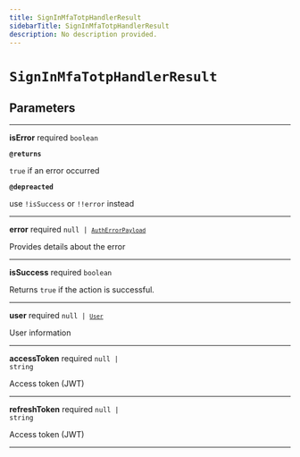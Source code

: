 ```yaml
---
title: SignInMfaTotpHandlerResult
sidebarTitle: SignInMfaTotpHandlerResult
description: No description provided.
---
```


# `SignInMfaTotpHandlerResult`

## Parameters

---

**<span className="parameter-name">isError</span>** <span className="optional-status">required</span> <code>boolean</code>

**`@returns`**

`true` if an error occurred

**`@depreacted`**

use `!isSuccess` or `!!error` instead

---

**<span className="parameter-name">error</span>** <span className="optional-status">required</span> <code>null &#124; [`AuthErrorPayload`](/reference/docgen/javascript/auth/types/auth-error-payload)</code>

Provides details about the error

---

**<span className="parameter-name">isSuccess</span>** <span className="optional-status">required</span> <code>boolean</code>

Returns `true` if the action is successful.

---

**<span className="parameter-name">user</span>** <span className="optional-status">required</span> <code>null &#124; [`User`](/reference/docgen/javascript/auth/types/user)</code>

User information

---

**<span className="parameter-name">accessToken</span>** <span className="optional-status">required</span> <code>null &#124; string</code>

Access token (JWT)

---

**<span className="parameter-name">refreshToken</span>** <span className="optional-status">required</span> <code>null &#124; string</code>

Access token (JWT)

---
